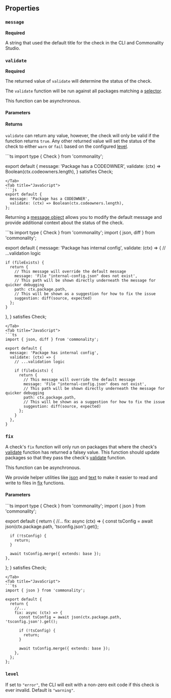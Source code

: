 
## Properties

### `message`

**Required**

A string that used the default title for the check in the CLI and Commonality Studio.



### `validate`

**Required**

The returned value of `validate` will determine the status of the check.

The `validate` function will be run against all packages matching a [selector](/selectors).

This function can be asynchronous.

#### Parameters

<CheckContext/>

#### Returns
`validate` can return any value, however, the check will only be valid if the function returns `true`. Any other returned value will set the status of the check to either `warn` or `fail` based on the configured [level](#level).

<Tabs>
<Tab title="TypeScript">
```ts
import type { Check } from 'commonality';

export default {
  message: 'Package has a CODEOWNER',
  validate: (ctx) => Boolean(ctx.codeowners.length),
} satisfies Check;
```
</Tab>
<Tab title="JavaScript">
```js
export default {
  message: 'Package has a CODEOWNER',
  validate: (ctx) => Boolean(ctx.codeowners.length),
};
```
</Tab>
</Tabs>

Returning a [message object]() allows you to modify the default message and provide additional context about the status of the check.

<Tabs>
<Tab title="TypeScript">
```ts
import type { Check } from 'commonality';
import { json, diff } from 'commonality';

export default {
  message: 'Package has internal config',
  validate: (ctx) => {
    // ...validation logic

    if (fileExists) {
      return {
        // This message will override the default message
        message: 'File "internal-config.json" does not exist',
        // This path will be shown directly underneath the message for quicker debugging
        path: ctx.package.path,
        // This will be shown as a suggestion for how to fix the issue
        suggestion: diff(source, expected)
      };
    }
  },
} satisfies Check;
```
</Tab>
<Tab title="JavaScript">
```ts
import { json, diff } from 'commonality';

export default {
  message: 'Package has internal config',
  validate: (ctx) => {
    // ...validation logic

    if (fileExists) {
      return {
        // This message will override the default message
        message: 'File "internal-config.json" does not exist',
        // This path will be shown directly underneath the message for quicker debugging
        path: ctx.package.path,
        // This will be shown as a suggestion for how to fix the issue
        suggestion: diff(source, expected)
      };
    }
  },
}
```
</Tab>
</Tabs>


### `fix`

A check's `fix` function will only run on packages that where the check's [validate](#validate) function has returned a falsey value. This function should update packages so that they pass the check's [validate](#validate) function.

This function can be asynchronous.

<Tip> We provide helper utilities like [json](/reference/json) and [text](/reference/text) to make it easier to read and write to files in [fix](/reference/check-object#fix) functions.</Tip>

#### Parameters

<CheckContext />


<Tabs>
<Tab title="TypeScript">
```ts
import type { Check } from 'commonality';
import { json } from 'commonality';

export default {
  return {
    //...
    fix: async (ctx) => {
      const tsConfig = await json(ctx.package.path, 'tsconfig.json').get();

      if (!tsConfig) {
        return;
      }

      await tsConfig.merge({ extends: base });
    },
  };
} satisfies Check;
```
</Tab>
<Tab title="JavaScript">
```ts
import { json } from 'commonality';

export default {
  return {
    //...
    fix: async (ctx) => {
      const tsConfig = await json(ctx.package.path, 'tsconfig.json').get();

      if (!tsConfig) {
        return;
      }

      await tsConfig.merge({ extends: base });
    },
  };
};
```
</Tab>
</Tabs>






### `level`

If set to `"error"`, the CLI will exit with a non-zero exit code if this check is ever invalid. Default is `"warning"`.
